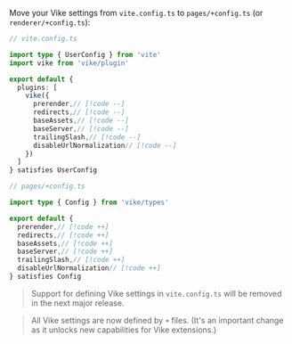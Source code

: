 
Move your Vike settings from `vite.config.ts` to `pages/+config.ts` (or `renderer/+config.ts`):

```ts
// vite.config.ts

import type { UserConfig } from 'vite'
import vike from 'vike/plugin'

export default {
  plugins: [
    vike({
      prerender,// [!code --]
      redirects,// [!code --]
      baseAssets,// [!code --]
      baseServer,// [!code --]
      trailingSlash,// [!code --]
      disableUrlNormalization// [!code --]
    })
  ]
} satisfies UserConfig
```

```ts
// pages/+config.ts

import type { Config } from 'vike/types'

export default {
  prerender,// [!code ++]
  redirects,// [!code ++]
  baseAssets,// [!code ++]
  baseServer,// [!code ++]
  trailingSlash,// [!code ++]
  disableUrlNormalization// [!code ++]
} satisfies Config
```

> Support for defining Vike settings in `vite.config.ts` will be removed in the next major release.

> All Vike settings are now defined by `+` files. (It's an important change as it unlocks new capabilities for Vike extensions.)
